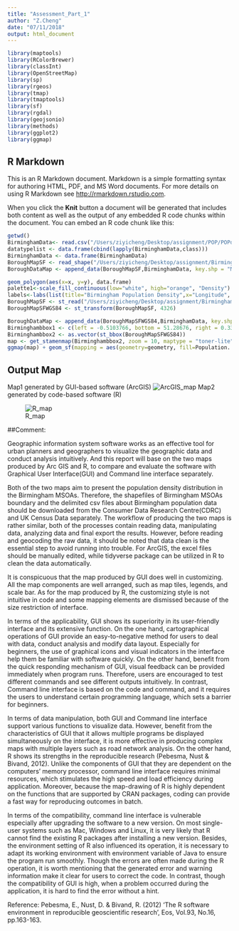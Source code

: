 ```yaml
---
title: "Assessment_Part_1"
author: "Z.Cheng"
date: "07/11/2018"
output: html_document
---
```


```r
library(maptools)
library(RColorBrewer)
library(classInt)
library(OpenStreetMap)
library(sp)
library(rgeos)
library(tmap)
library(tmaptools)
library(sf)
library(rgdal)
library(geojsonio)
library(methods)
library(ggplot2)
library(ggmap)
```

## R Markdown

This is an R Markdown document. Markdown is a simple formatting syntax for authoring HTML, PDF, and MS Word documents. For more details on using R Markdown see <http://rmarkdown.rstudio.com>.

When you click the **Knit** button a document will be generated that includes both content as well as the output of any embedded R code chunks within the document. You can embed an R code chunk like this:

```r

getwd()
BirminghamData<- read.csv("/Users/ziyicheng/Desktop/assignment/POP/POPdata.csv", header = TRUE, sep = ",")
datatypelist <- data.frame(cbind(lapply(BirminghamData,class)))
BirminghamData <- data.frame(BirminghamData)
BoroughMapSF <- read_shape("/Users/ziyicheng/Desktop/assignment/BirminghamBoundary/shapefiles/Birmingham_msoa11.shp", as.sf = TRUE)
BoroughDataMap <- append_data(BoroughMapSF,BirminghamData, key.shp = "MSOA11CD", key.data = "GEO_CODE", ignore.duplicates = TRUE)

geom_polygon(aes(x=x, y=y), data.frame)
palette1<-scale_fill_continuous(low="white", high="orange", "Density")
labels<-labs(list(title="Birmingham Population Density",x="Longitude", y="Latitude"))
BoroughMapSF <- st_read("/Users/ziyicheng/Desktop/assignment/BirminghamBoundary/shapefiles/Birmingham_msoa11.shp") %>% st_set_crs(27700)
BoroughMapSFWGS84 <- st_transform(BoroughMapSF, 4326)

BoroughDataMap <- append_data(BoroughMapSFWGS84,BirminghamData, key.shp = "MSOA11CD", key.data = "GEO_CODE", ignore.duplicates = TRUE)
Birminghambbox1 <- c(left = -0.5103766, bottom = 51.28676, right = 0.3340146, top = 51.69187)
Birminghambbox2 <- as.vector(st_bbox(BoroughMapSFWGS84))
map <- get_stamenmap(Birminghambbox2, zoom = 10, maptype = "toner-lite")
ggmap(map) + geom_sf(mapping = aes(geometry=geometry, fill=Population..usual.residents....Density..number.of.persons.per.Hectare....Unit...Persons),data = BoroughDataMap, inherit.aes = FALSE,alpha=0.7)+theme_minimal()+palette1+labels

```

## Output Map
Map1 generated by GUI-based software (ArcGIS)
![ArcGIS_map](birpop.jpg)
Map2 generated by code-based software (R)

![R_map](output.jpeg)

##Comment:

Geographic information system software works as an effective tool for urban planners and geographers to visualize the geographic data and conduct analysis intuitively. And this report will base on the two maps produced by Arc GIS and R, to compare and evaluate the software with Graphical User Interface(GUI) and Command line interface separately. 

Both of the two maps aim to present the population density distribution in the Birmingham MSOAs. Therefore, the shapefiles of Birmingham MSOAs boundary and the delimited csv files about Birmingham population data should be downloaded from the Consumer Data Research Centre(CDRC) and UK Census Data separately. The workflow of producing the two maps is rather similar, both of the processes contain reading data, manipulating data, analyzing data and final export the results. However, before reading and geocoding the raw data, it should be noted that data clean is the essential step to avoid running into trouble. For ArcGIS, the excel files should be manually edited, while tidyverse package can be utilized in R to clean the data automatically. 

It is conspicuous that the map produced by GUI does well in customizing. All the map components are well arranged, such as map tiles, legends, and scale bar. As for the map produced by R, the customizing style is not intuitive in code and some mapping elements are dismissed because of the size restriction of interface. 

In terms of the applicability, GUI shows its superiority in its user-friendly interface and its extensive function. On the one hand, cartographical operations of GUI provide an easy-to-negative method for users to deal with data, conduct analysis and modify data layout. Especially for beginners, the use of graphical icons and visual indicators in the interface help them be familiar with software quickly. On the other hand, benefit from the quick responding mechanism of GUI, visual feedback can be provided immediately when program runs. Therefore, users are encouraged to test different commands and see different outputs intuitively. In contrast, Command line interface is based on the code and command, and it requires the users to understand certain programming language, which sets a barrier for beginners.

In terms of data manipulation, both GUI and Command line interface support various functions to visualize data. However, benefit from the characteristics of GUI that it allows multiple programs be displayed simultaneously on the interface, it is more effective in producing complex maps with multiple layers such as road network analysis.
On the other hand, R shows its strengths in the reproducible research (Pebesma, Nust & Bivand, 2012). Unlike the components of GUI that they are dependent on the computers’ memory processor, command line interface requires minimal resources, which stimulates the high speed and load efficiency during application. Moreover, because the map-drawing of R is highly dependent on the functions that are supported by CRAN packages, coding can provide a fast way for reproducing outcomes in batch. 

In terms of the compatibility, command line interface is vulnerable especially after upgrading the software to a new version. On most single-user systems such as Mac, Windows and Linux, it is very likely that R cannot find the existing R packages after installing a new version. Besides, the environment setting of R also influenced its operation, it is necessary to adapt its working environment with environment variable of Java to ensure the program run smoothly. Though the errors are often made during the R operation, it is worth mentioning that the generated error and warning information make it clear for users to correct the code. In contrast, though the compatibility of GUI is high, when a problem occurred during the application, it is hard to find the error without a hint. 


Reference:
Pebesma, E., Nust, D. & Bivand, R. (2012) ‘The R software environment in reproducible geoscientific research’, Eos, Vol.93, No.16, pp.163-163.
